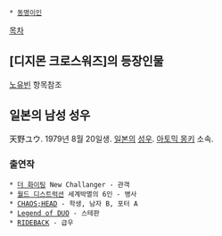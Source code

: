  * [[동명이인]]

[[목차]]

== [디지몬 크로스워즈]의 등장인물 ==
[[노유빈]] 항목참조

== 일본의 남성 성우 ==
天野ユウ. 1979년 8월 20일생. [[일본]]의 [[성우]]. [[아토믹 몽키]] 소속.

=== 출연작 ===
 * [[더 화이팅]] New Challanger - 관객
 * [[월드 디스트럭션]] 세계박멸의 6인 - 병사
 * [[CHAOS;HEAD]] - 학생, 남자 B, 포터 A
 * [[Legend of DUO]] - 스테판
 * [[RIDEBACK]] - 급우
